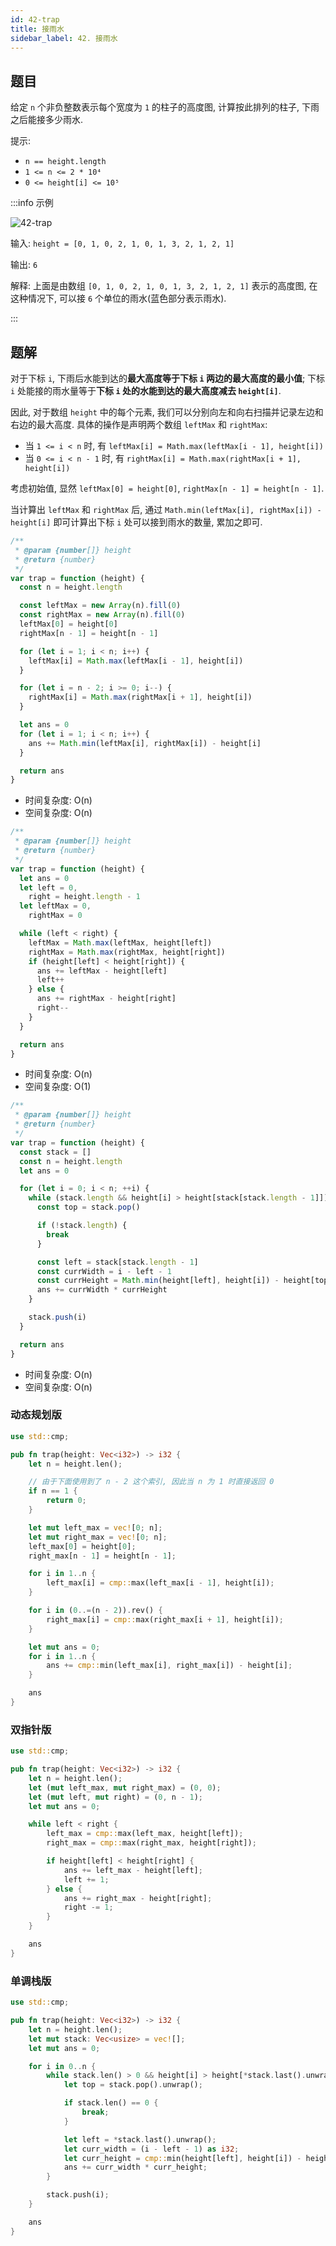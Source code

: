```yaml
---
id: 42-trap
title: 接雨水
sidebar_label: 42. 接雨水
---
```


## 题目

给定 `n` 个非负整数表示每个宽度为 `1` 的柱子的高度图, 计算按此排列的柱子, 下雨之后能接多少雨水.

提示:

- `n == height.length`
- `1 <= n <= 2 * 10⁴`
- `0 <= height[i] <= 10⁵`

:::info 示例

![42-trap](../../static/img/42-trap.png)

输入: `height = [0, 1, 0, 2, 1, 0, 1, 3, 2, 1, 2, 1]`

输出: `6`

解释: 上面是由数组 `[0, 1, 0, 2, 1, 0, 1, 3, 2, 1, 2, 1]` 表示的高度图,
在这种情况下, 可以接 `6` 个单位的雨水(蓝色部分表示雨水).

:::

## 题解


<Tabs>
  <TabItem value="JavaScript - 动态规划" label="JavaScript - 动态规划" default>

对于下标 `i`, 下雨后水能到达的**最大高度等于下标 `i` 两边的最大高度的最小值**; 下标 `i` 处能接的雨水量等于**下标 `i` 处的水能到达的最大高度减去 `height[i]`**.

因此, 对于数组 `height` 中的每个元素, 我们可以分别向左和向右扫描并记录左边和右边的最大高度. 具体的操作是声明两个数组 `leftMax` 和 `rightMax`:

- 当 `1 <= i < n` 时, 有 `leftMax[i] = Math.max(leftMax[i - 1], height[i])`
- 当 `0 <= i < n - 1` 时, 有 `rightMax[i] = Math.max(rightMax[i + 1], height[i])`

考虑初始值, 显然 `leftMax[0] = height[0]`, `rightMax[n - 1] = height[n - 1]`.

当计算出 `leftMax` 和 `rightMax` 后, 通过 `Math.min(leftMax[i], rightMax[i]) - height[i]` 即可计算出下标 `i` 处可以接到雨水的数量, 累加之即可.

```ts
/**
 * @param {number[]} height
 * @return {number}
 */
var trap = function (height) {
  const n = height.length

  const leftMax = new Array(n).fill(0)
  const rightMax = new Array(n).fill(0)
  leftMax[0] = height[0]
  rightMax[n - 1] = height[n - 1]

  for (let i = 1; i < n; i++) {
    leftMax[i] = Math.max(leftMax[i - 1], height[i])
  }

  for (let i = n - 2; i >= 0; i--) {
    rightMax[i] = Math.max(rightMax[i + 1], height[i])
  }

  let ans = 0
  for (let i = 1; i < n; i++) {
    ans += Math.min(leftMax[i], rightMax[i]) - height[i]
  }

  return ans
}
```

- 时间复杂度: O(n)
- 空间复杂度: O(n)

</TabItem>
<TabItem value="JavaScript - 双指针" label="JavaScript - 双指针">

```ts
/**
 * @param {number[]} height
 * @return {number}
 */
var trap = function (height) {
  let ans = 0
  let left = 0,
    right = height.length - 1
  let leftMax = 0,
    rightMax = 0

  while (left < right) {
    leftMax = Math.max(leftMax, height[left])
    rightMax = Math.max(rightMax, height[right])
    if (height[left] < height[right]) {
      ans += leftMax - height[left]
      left++
    } else {
      ans += rightMax - height[right]
      right--
    }
  }

  return ans
}
```

- 时间复杂度: O(n)
- 空间复杂度: O(1)

</TabItem>
<TabItem value="JavaScript - 单调栈" label="JavaScript - 单调栈">

```ts
/**
 * @param {number[]} height
 * @return {number}
 */
var trap = function (height) {
  const stack = []
  const n = height.length
  let ans = 0

  for (let i = 0; i < n; ++i) {
    while (stack.length && height[i] > height[stack[stack.length - 1]]) {
      const top = stack.pop()

      if (!stack.length) {
        break
      }

      const left = stack[stack.length - 1]
      const currWidth = i - left - 1
      const currHeight = Math.min(height[left], height[i]) - height[top]
      ans += currWidth * currHeight
    }

    stack.push(i)
  }

  return ans
}
```

- 时间复杂度: O(n)
- 空间复杂度: O(n)

</TabItem>
<TabItem value="Rust" label="Rust">

### 动态规划版

```rust
use std::cmp;

pub fn trap(height: Vec<i32>) -> i32 {
    let n = height.len();

    // 由于下面使用到了 n - 2 这个索引, 因此当 n 为 1 时直接返回 0
    if n == 1 {
        return 0;
    }

    let mut left_max = vec![0; n];
    let mut right_max = vec![0; n];
    left_max[0] = height[0];
    right_max[n - 1] = height[n - 1];

    for i in 1..n {
        left_max[i] = cmp::max(left_max[i - 1], height[i]);
    }

    for i in (0..=(n - 2)).rev() {
        right_max[i] = cmp::max(right_max[i + 1], height[i]);
    }

    let mut ans = 0;
    for i in 1..n {
        ans += cmp::min(left_max[i], right_max[i]) - height[i];
    }

    ans
}
```

### 双指针版

```rust
use std::cmp;

pub fn trap(height: Vec<i32>) -> i32 {
    let n = height.len();
    let (mut left_max, mut right_max) = (0, 0);
    let (mut left, mut right) = (0, n - 1);
    let mut ans = 0;

    while left < right {
        left_max = cmp::max(left_max, height[left]);
        right_max = cmp::max(right_max, height[right]);

        if height[left] < height[right] {
            ans += left_max - height[left];
            left += 1;
        } else {
            ans += right_max - height[right];
            right -= 1;
        }
    }

    ans
}
```

### 单调栈版

```rust
use std::cmp;

pub fn trap(height: Vec<i32>) -> i32 {
    let n = height.len();
    let mut stack: Vec<usize> = vec![];
    let mut ans = 0;

    for i in 0..n {
        while stack.len() > 0 && height[i] > height[*stack.last().unwrap()] {
            let top = stack.pop().unwrap();

            if stack.len() == 0 {
                break;
            }

            let left = *stack.last().unwrap();
            let curr_width = (i - left - 1) as i32;
            let curr_height = cmp::min(height[left], height[i]) - height[top];
            ans += curr_width * curr_height;
        }

        stack.push(i);
    }

    ans
}
```

</TabItem>
</Tabs>
